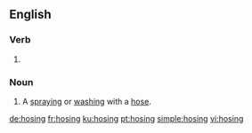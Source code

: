 ==English==

===Verb===
{{head|en|present participle}}

# {{present participle of|hose|lang=en|nocat=1}}

===Noun===
{{en-noun}}

# A [[spray]]ing or [[wash]]ing with a [[hose]].

[[de:hosing]]
[[fr:hosing]]
[[ku:hosing]]
[[pt:hosing]]
[[simple:hosing]]
[[vi:hosing]]